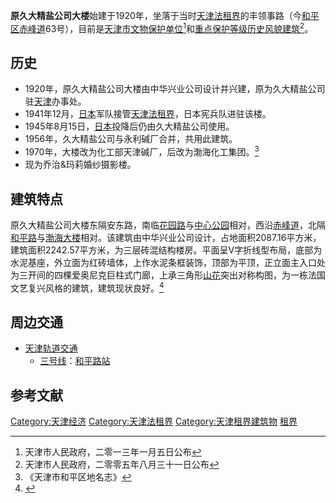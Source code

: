 {{文物保护单位
| 级别 = 省级
| 省区市 = 天津市
| 名称 = 久大精盐公司旧址
| 图片 = [[File:久大精盐公司驻津办事处.jpg|200px]] |
| 编号 = 4-47
| 分类 = 近现代重要史迹及代表性建筑
| 时代 = 1924年
| 所在 = [[天津市|天津市]][[和平区_(天津市)|和平区]]
| 登录 = 2013年1月5日
}}
'''原久大精盐公司大楼'''始建于1920年，坐落于当时[[天津法租界|天津法租界]]的丰领事路（今[[和平区_(天津市)|和平区]][[赤峰道|赤峰道]]63号），目前是[[天津市文物保护单位|天津市文物保护单位]]<ref>天津市人民政府，二零一三年一月五日公布</ref>和[[天津历史风貌建筑|重点保护等级历史风貌建筑]]<ref>天津市人民政府，二零零五年八月三十一日公布</ref>。

== 历史 ==
*1920年，原久大精盐公司大楼由中华兴业公司设计并兴建，原为久大精盐公司驻[[天津|天津]]办事处。
*1941年12月，[[日本|日本]]军队接管[[天津法租界|天津法租界]]，日本宪兵队进驻该楼。
*1945年8月15日，[[日本|日本]]投降后仍由久大精盐公司使用。
*1956年，久大精盐公司与永利碱厂合并，共用此建筑。
*1970年，大楼改为化工部天津碱厂，后改为渤海化工集团。<ref>《天津市和平区地名志》</ref>
*现为乔治&玛莉婚纱摄影楼。

== 建筑特点 ==
{{天津历史风貌建筑 |
省区市 = 天津市 |
名称 = 原久大精盐公司驻津办事处 |
图片 = [[File:原久大精盐公司驻津办事处铭牌.jpg|200px]]|
编号 = 0120079|
等级 = 重点保护 |
时代 = 1920年|
所在 = [[天津市|天津市]][[和平区_(天津市)|和平区]] |
公布 = 2005年8月31日 |
}}

原久大精盐公司大楼东隔安东路，南临[[花园路_(天津)|花园路]]与[[中心公园|中心公园]]相对，西沿[[赤峰道|赤峰道]]，北隔[[和平路_(天津)|和平路]]与[[渤海大楼|渤海大楼]]相对。该建筑由中华兴业公司设计，占地面积2087.16平方米，建筑面积2242.57平方米，为三层砖混结构楼房。平面呈V字折线型布局，底部为水泥基座，外立面为红砖墙体，上作水泥条框装饰，顶部为平顶，正立面主入口处为三开间的四棵爱奥尼克巨柱式门廊，上承三角形[[山花|山花]]突出对称构图，为一栋法国文艺复兴风格的建筑，建筑现状良好。<ref>{{Cite web |url=http://info.upla.cn/html/2008/01-30/97848.shtml |title=久大精盐公司驻津办事处 |access-date=2010-10-21 |archive-date=2021-04-15 |archive-url=https://web.archive.org/web/20210415111627/http://info.upla.cn/html/2008/01-30/97848.shtml |dead-url=yes }}</ref>

== 周边交通 ==
*[[天津轨道交通|天津轨道交通]]
**[[天津地铁三号线|三号线]]：[[和平路站_(天津地铁)|和平路站]]

==参考文献==
<div class="references-small">
<references />
</div>

{{Geographic Location
 | 西北 = '''原久大精盐公司大楼''' 
 | 北 = [[李吉甫旧宅|李吉甫旧宅]]<br />[[花园路_(天津)|花园路]]
 | 東北 = [[李鸣钟旧居|李鸣钟旧居]]
 | 西 = [[张公撝旧居|张公撝旧居]] [[花园路_(天津)|花园路]]                             
 | 中央 = [[中心公园|中心公园]]
 | 東 =[[花园路_(天津)|花园路]] [[庄乐峰旧宅|庄乐峰旧宅]]
 | 西南 = [[原开滦煤矿办公楼|原开滦煤矿办公楼]]
 | 南 = [[花园路_(天津)|花园路]]<br />[[吉鸿昌旧居|吉鸿昌旧居]]
 | 東南 = [[章瑞庭旧宅|章瑞庭旧宅]]
}}

{{天津市文物保护单位}}

[[Category:天津经济|Category:天津经济]]
[[Category:天津法租界|Category:天津法租界]]
[[Category:天津租界建筑物|Category:天津租界建筑物]]
[[Category:中国近代建筑|租界]]